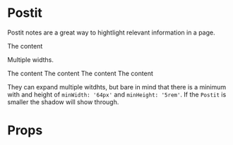 
<Meta title="Component/Postit" component={Postit}/>


# Postit

Postit notes are a great way to hightlight relevant information in a page. 

<Preview>
    <Story name="Basic">
        <Postit className="w-1/5">The content</Postit>
    </Story>
</Preview>

Multiple widths.

<Preview>
  <Story name="Multiple widths">
        <div className="grid grid-cols-1 gap-2">
            <Postit className="postit w-1/4">The content</Postit>
            <Postit className="postit w-2/4">The content</Postit>
            <Postit className="postit w-3/4">The content</Postit>
            <Postit className="postit w-4/4">The content</Postit>
        </div>
  </Story>
</Preview>

They can expand multiple witdhts, but bare in mind that there is a minimum with
and height of `minWidth: '64px'` and `minHeight: '5rem'`. If the `Postit` is 
smaller the shadow will show through.

<Preview>
    <Story name="To small">
        <Postit className="min-w-0 min-h-0 w-8 h-8"></Postit>
  </Story>
</Preview>


# Props

<Props of={Postit}/>
